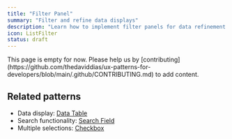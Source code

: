 ```yaml
---
title: "Filter Panel"
summary: "Filter and refine data displays"
description: "Learn how to implement filter panels for data refinement. Discover best practices for faceted search, filter UI, and dynamic filtering."
icon: ListFilter
status: draft
---
```


<Callout type="warning">
  This page is empty for now. Please help us by
  [contributing](https://github.com/thedaviddias/ux-patterns-for-developers/blob/main/.github/CONTRIBUTING.md)
  to add content.
</Callout>

## Related patterns

- Data display: [Data Table](/patterns/data-display/table)
- Search functionality: [Search Field](/patterns/forms/search-field)
- Multiple selections: [Checkbox](/patterns/forms/checkbox)
